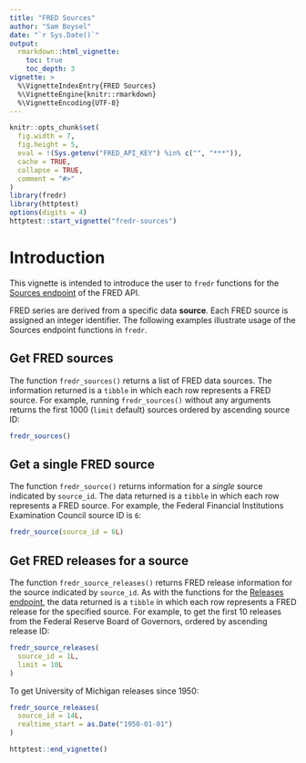```yaml
---
title: "FRED Sources"
author: "Sam Boysel"
date: "`r Sys.Date()`"
output: 
  rmarkdown::html_vignette:
    toc: true
    toc_depth: 3
vignette: >
  %\VignetteIndexEntry{FRED Sources}
  %\VignetteEngine{knitr::rmarkdown}
  %\VignetteEncoding{UTF-8}
---
```


```r
knitr::opts_chunk$set(
  fig.width = 7,
  fig.height = 5,
  eval = !(Sys.getenv("FRED_API_KEY") %in% c("", "***")),
  cache = TRUE,
  collapse = TRUE,
  comment = "#>"
)
library(fredr)
library(httptest)
options(digits = 4)
httptest::start_vignette("fredr-sources")
```

# Introduction

This vignette is intended to introduce the user to `fredr` functions for the [Sources
endpoint](https://research.stlouisfed.org/docs/api/fred/#Sources) of the FRED API.

FRED series are derived from a specific data __source__.  Each FRED source is assigned an integer identifier.  The following examples illustrate usage of the Sources endpoint functions in `fredr`.

## Get FRED sources

The function `fredr_sources()` returns a list of FRED data sources.  The information returned is a `tibble` in which each row represents a FRED source.  For example, running `fredr_sources()` without any arguments returns the first 1000 (`limit` default) sources ordered by ascending source ID:

```r
fredr_sources()
```

## Get a single FRED source

The function `fredr_source()` returns information for a _single_ source indicated by `source_id`.  The data returned is a `tibble` in which each row represents a FRED source.   For example, the Federal Financial Institutions Examination Council source ID is `6`:

```r
fredr_source(source_id = 6L)
```

## Get FRED releases for a source

The function `fredr_source_releases()` returns FRED release information for the source indicated by `source_id`.  As with the functions for the [Releases endpoint](http://sboysel.github.io/fredr/reference/index.html#Releases), the data returned is a `tibble` in which each row represents a FRED release for the specified source.  For example, to get the first 10 releases from the Federal Reserve Board of Governors, ordered by ascending release ID:

```r
fredr_source_releases(
  source_id = 1L,
  limit = 10L
)
```

To get University of Michigan releases since 1950:

```r
fredr_source_releases(
  source_id = 14L,
  realtime_start = as.Date("1950-01-01")
)
```

```r
httptest::end_vignette()
```
